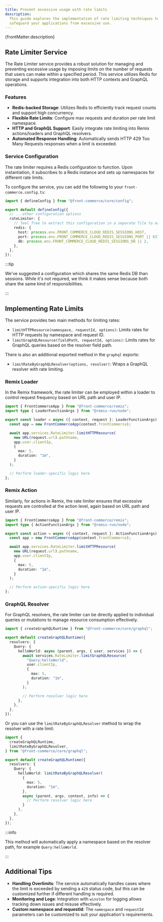 ```yaml
---
title: Prevent excessive usage with rate limits
description:
  This guide explores the implementation of rate limiting techniques to
  safeguard your applications from excessive use.
---
```


<p>{frontMatter.description}</p>

## Rate Limiter Service

The Rate Limiter service provides a robust solution for managing and preventing
excessive usage by imposing limits on the number of requests that users can make
within a specified period. This service utilizes Redis for storage and supports
integration into both HTTP contexts and GraphQL operations.

### Features

- **Redis-backed Storage**: Utilizes Redis to efficiently track request counts
  and support high concurrency.
- **Flexible Rate Limits**: Configure max requests and duration per rate limit
  namespace.
- **HTTP and GraphQL Support**: Easily integrate rate limiting into Remix
  actions/loaders and GraphQL resolvers.
- **Automated Response Handling**: Automatically sends HTTP 429 Too Many
  Requests responses when a limit is exceeded.

### Service Configuration

The rate limiter requires a Redis configuration to function. Upon instantiation,
it subscribes to a Redis instance and sets up namespaces for different rate
limits.

To configure the service, you can add the following to your
`front-commerce.config.ts`:

```ts title="front-commerce.config.ts"
import { defineConfig } from "@front-commerce/core/config";

export default defineConfig({
  // ...other configuration options
  rateLimiter: {
    // feel free to extract this configuration in a separate file to ease maintenance
    redis: {
      host: process.env.FRONT_COMMERCE_CLOUD_REDIS_SESSIONS_HOST,
      port: process.env.FRONT_COMMERCE_CLOUD_REDIS_SESSIONS_PORT || 6379,
      db: process.env.FRONT_COMMERCE_CLOUD_REDIS_SESSIONS_DB || 2,
    },
  },
});
```

:::tip

We've suggested a configuration which shares the same Redis DB than sessions.
While it's not required, we think it makes sense because both share the same
kind of responsibilities.

:::

## Implementing Rate Limits

The service provides two main methods for limiting rates:

- `limitHTTPResource(namespace, requestId, options)`: Limits rates for HTTP
  requests by namespace and request ID.
- `limitGraphQLResource(fieldPath, requestId, options)`: Limits rates for
  GraphQL queries based on the resolver field path.

There is also an additional exported method in the `graphql` exports:

- `limitRateByGraphQLResolver(options, resolver)`: Wraps a GraphQL resolver with
  rate limiting.

### Remix Loader

In the Remix framework, the rate limiter can be employed within a loader to
control request frequency based on URL path and user IP.

```ts
import { FrontCommerceApp } from "@front-commerce/remix";
import type { LoaderFunctionArgs } from "@remix-run/node";

export const loader = async ({ context, request }: LoaderFunctionArgs) => {
  const app = new FrontCommerceApp(context.frontCommerce);

  await app.services.RateLimiter.limitHTTPResource(
    new URL(request.url).pathname,
    app.user.clientIp,
    {
      max: 5,
      duration: "1m",
    }
  );

  // Perform loader-specific logic here
};
```

### Remix Action

Similarly, for actions in Remix, the rate limiter ensures that excessive
requests are controlled at the action level, again based on URL path and user
IP.

```ts
import { FrontCommerceApp } from "@front-commerce/remix";
import type { ActionFunctionArgs } from "@remix-run/node";

export const action = async ({ context, request }: ActionFunctionArgs) => {
  const app = new FrontCommerceApp(context.frontCommerce);

  await app.services.RateLimiter.limitHTTPResource(
    new URL(request.url).pathname,
    app.user.clientIp,
    {
      max: 5,
      duration: "1m",
    }
  );

  // Perform action-specific logic here
};
```

### GraphQL Resolver

For GraphQL resolvers, the rate limiter can be directly applied to individual
queries or mutations to manage resource consumption effectively.

```ts
import { createGraphQLRuntime } from "@front-commerce/core/graphql";

export default createGraphQLRuntime({
  resolvers: {
    Query: {
      helloWorld: async (parent, args, { user, services }) => {
        await services.RateLimiter.limitGraphQLResource(
          "Query:helloWorld",
          user.clientIp,
          {
            max: 5,
            duration: "1m",
          }
        );

        // Perform resolver logic here
      },
    },
  },
});
```

Or you can use the `limitRateByGraphQLResolver` method to wrap the resolver with
a rate limit:

```ts
import {
  createGraphQLRuntime,
  limitRateByGraphQLResolver,
} from "@front-commerce/core/graphql";

export default createGraphQLRuntime({
  resolvers: {
    Query: {
      helloWorld: limitRateByGraphQLResolver(
        {
          max: 5,
          duration: "1m",
        },
        async (parent, args, context, info) => {
          // Perform resolver logic here
        }
      ),
    },
  },
});
```

:::info

This method will automatically apply a namespace based on the resolver path, for
example `Query:helloWorld`.

:::

## Additional Tips

- **Handling Overlimits**: The service automatically handles cases where the
  limit is exceeded by sending a `429` status code, but this can be customized
  further if different handling is required.
- **Monitoring and Logs**: Integration with `winston` for logging allows
  tracking down issues and misuse effectively.
- **Custom namespace and requestId**: The `namespace` and `requestId` parameters
  can be customized to suit your application's requirements.
